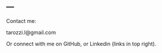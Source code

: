 ---
---

<link rel="stylesheet" href="styles.css" type="text/css">

Contact me:

tarozzi.l@gmail.com<br>

Or connect with me on GitHub, or Linkedin (links in top right).

